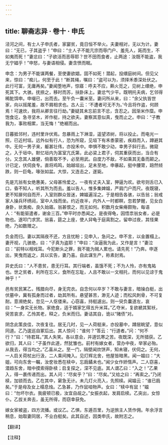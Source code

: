```yaml
---
---
---
```

title: 聊斋志异 · 卷十 · 申氏
---

泾河之间，有士人子申氏者，家窭贫，竟日恒不举火。夫妻相对，无以为计。妻曰：“无已，子其盗乎！”申曰：“士人子不能亢宗而辱门户、羞先人，跖而生，不如夷而死！”妻忿曰：“子欲活而恶辱耶？世不田而食者，止两途：汝既不能盗，我无宁娼乎！”申怒，与妻语相侵。妻含愤而眠。

申念：为男子不能谋两餐，至使妻欲娼，固不如死！潜起，投缳庭树间。但见父来，惊曰：“痴儿，何至于此！”断其绳，嘱曰：“盗可以为，须择禾黍深处伏之。此行可富，无庸再矣。”妻闻堕地声，惊寤：呼夫不应，爇火觅之，见树上缳绝，申死其下。大骇。抚捺之，移时而苏，扶卧床上。妻忿气少平。既明托夫病，乞邻得稀酡饵申。申啜已，出而去。至午负一囊米至。妻问所从来，曰：“余父执皆世家，向以摇尾羞，故不屑相求也。古人云：‘不遭者可无不为。’今且将作盗，何顾焉！可速炊，我将从卿言往行劫。”妻疑其未忘前言不忿，含忍之。因渐米作糜。申饱食讫，急寻坚木，斧作梃，持之欲夫。妻察其意似真，曳而止之。申曰：“子教我为，事败相累，当无悔！”绝裾而出。

日暮抵邻村，违村里许伏焉。忽暴雨上下淋湿，遥望浓树，将以投止。而电光一照，已近村垣。远外似有行人，恐为所窥，见垣下有禾黍蒙密，疾趋而入，蹲避其中。无何一男子来，躯甚壮伟，亦投禾中。申惧不敢少动，幸男子斜行去。微窥之，入于垣中。默忆垣内为富室亢氏第，此必梁上君子，伺其重获而出，当合有分。又念其人雄健，倘善取不予，必至用武。自度力不敌，不如乘其无备而颠之。计已定，伏伺良专。直将鸡鸣，始越垣出，足未至地，申暴起，挺中腰膂，踣然倾跌，则一巨龟，喙张如盆。大惊，又连击之，遂毙。

先是亢翁有女绝惠美，父母甚怜爱之。一夜有丈夫入室，狎逼为欢。欲号则舌已入口，昏不知人，听其所为而去。羞以告人，惟多集婢媪，严肩门户而尺。夜既寝，更不知扉何自而开，入室则群众皆迷，婢媪遍淫之。于是相告各骇，以告翁；翁戒家人操兵环绣闼，室中人烛而坐。约近夜半，内外人一时都瞑，忽若梦醒，见女白身卧，状类痴，良久始寤。翁甚恨之，而无如何。积数月女柴瘠颇殆，每语人：“有能驱遣者，谢金三百。”申平时亦悉闻之。是夜得龟，因悟祟翁女者，必是物也。遂叩门求赏。翁喜，筵之上座，使人舁龟于庭脔割之。留申过夜，其怪果绝，乃如数赠之。

负金而归。妻以其隔夜不还，方且忧盼；见申入，急问之。申不言，以金置榻上。妻开视，几骇绝，曰：“子真为盗耶！”申曰：“汝逼我为此，又作是言！”妻泣曰：“前特以相戏耳。今犯断头之罪，我不能为贼人累也。请先死！”乃奔。申逐出，笑曳而返之，具以实告，妻乃喜。自此谋生产，称素封焉。

异史氏曰：“人不患贫，患无行耳。其行端者，虽饿不死；不为人怜，亦有鬼祐也。世之贫者，利所在忘义，食所在忘耻，人且不敢以一文相托，而何以见谅于鬼神乎！”

邑有贫民某乙，残腊向尽，身无完衣。自念何以卒岁？不敢与妻言，暗操白梃，出伏墓中，冀有孤身而过者，劫其所有。悬望甚苦，渺无人迹；而松风刺骨，不可复耐。意濒绝矣，忽见一人伛偻来。心窃喜，持梃遽出。则一臾负囊道左，哀曰：“一身实无长物。家绝食，适于婿家乞得五升米耳。”乙夺米，复欲褫其絮袄，臾苦哀求，乙怜其老，释之，负米而归。妻诘其自，诡以“赌债”对。

阴念此策良佳，次夜复往。居无几时，见一人荷梃来，亦投墓中，蹲居眺望，意似同道。乙乃逡巡自冢后出。其人惊问：“谁何？”答云：“行道者。”问：“何不行？”曰：“待君耳。”其人失笑。各以意会，并道饥寒之苦。夜既深，无所猎获。乙欲归，其人曰：“子虽作此道，然犹雏也。前村有嫁女者，营办中夜，举家必殆。从我去，得当均之。”乙喜从之。至一门，隔壁闻炊饼声，知未寝，伏伺之。无何，一人启关荷杖出行汲，二人乘间掩入。见灯辉北舍，他屋皆暗黑。闻一媪曰：“大姐，可向东舍一瞩，汝奁妆悉在椟中，忘扃鐍未也。”闻少女作娇惰声。二人窃喜，潜趋东舍，暗中摸索得卧椟；启复探之，深不见底。其人谓乙曰：“入之！”乙果入，得一裹传递而出。其人问：“尽矣乎？”曰：“尽矣。”又给之曰：“再索之。”乃闭椟，加锁而去。乙在其中，窘急无计。未几灯火亮入，先照椟。闻媪云：“谁已扃矣。”于是母及女上榻息烛。乙急甚，乃作鼠啮物声。女曰：“椟中有鼠！”媪曰：“勿坏尔衣。我疲顿已极，汝宜自觇之。”女振衣起，发肩启椟。乙突出，女惊仆。乙拔关奔去，虽无所得，而窃幸获免。

嫁女家被盗，四方流播。或议乙。乙惧，东遁百里，为逆旅主人赁作佣。年余浮言稍息，始取妻同居，不业白梃矣。此其自述，因类申氏，故附志之。

【翻译】

【注释】

